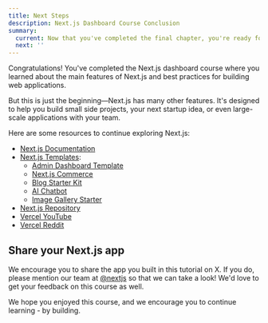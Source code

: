 ```yaml
---
title: Next Steps
description: Next.js Dashboard Course Conclusion
summary:
  current: Now that you've completed the final chapter, you're ready for the next steps.
  next: ''
---
```


Congratulations! You've completed the Next.js dashboard course where you learned about the main features of Next.js and best practices for building web applications.

But this is just the beginning—Next.js has many other features. It's designed to help you build small side projects, your next startup idea, or even large-scale applications with your team.

Here are some resources to continue exploring Next.js:

- [Next.js Documentation](/docs)
- [Next.js Templates](https://vercel.com/templates/next.js):
  - [Admin Dashboard Template](https://vercel.com/templates/next.js/admin-dashboard-tailwind-postgres-react-nextjs)
  - [Next.js Commerce](https://vercel.com/templates/next.js/nextjs-commerce)
  - [Blog Starter Kit](https://vercel.com/templates/next.js/blog-starter-kit)
  - [AI Chatbot](https://vercel.com/templates/next.js/nextjs-ai-chatbot)
  - [Image Gallery Starter](https://vercel.com/templates/next.js/image-gallery-starter)
- [Next.js Repository](https://github.com/vercel/next.js)
- [Vercel YouTube](https://www.youtube.com/@VercelHQ/videos)
- [Vercel Reddit](https://www.reddit.com/r/vercel/)

## Share your Next.js app

We encourage you to share the app you built in this tutorial on X. If you do, please mention our team at [@nextjs](https://twitter.com/nextjs) so that we can take a look! We'd love to get your feedback on this course as well.

We hope you enjoyed this course, and we encourage you to continue learning - by building.
